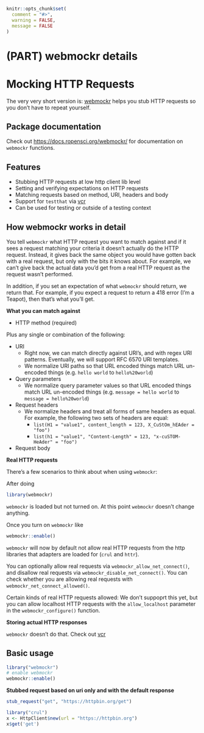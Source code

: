 ```r
knitr::opts_chunk$set(
  comment = "#>",
  warning = FALSE,
  message = FALSE
)
```

#  (PART) webmockr details {-}

# Mocking HTTP Requests {#mocking}

The very very short version is: [webmockr][] helps you stub HTTP requests so you 
don't have to repeat yourself.

## Package documentation {#webmockr-pkgdown}

Check out <https://docs.ropensci.org/webmockr/> for documentation on `webmockr` functions.

## Features {#webmockr-features}

* Stubbing HTTP requests at low http client lib level
* Setting and verifying expectations on HTTP requests
* Matching requests based on method, URI, headers and body
* Support for `testthat` via [vcr][]
* Can be used for testing or outside of a testing context

## How webmockr works in detail {#webmockr-detail}

You tell `webmockr` what HTTP request you want to match against and if it sees a 
request matching your criteria it doesn't actually do the HTTP request. Instead,
it gives back the same object you would have gotten back with a real request, but 
only with the bits it knows about. For example, we can't give back the actual 
data you'd get from a real HTTP request as the request wasn't performed.

In addition, if you set an expectation of what `webmockr` should return, we 
return that. For example, if you expect a request to return a 418 error 
(I'm a Teapot), then that's what you'll get.

**What you can match against**

* HTTP method (required)

Plus any single or combination of the following:

* URI
    * Right now, we can match directly against URI's, and with regex URI patterns. 
  Eventually, we will support RFC 6570 URI templates. 
    * We normalize URI paths so that URL encoded things match 
  URL un-encoded things (e.g. `hello world` to `hello%20world`)
* Query parameters
    * We normalize query parameter values so that URL encoded things match 
  URL un-encoded things (e.g. `message = hello world` to 
  `message = hello%20world`)
* Request headers
    * We normalize headers and treat all forms of same headers as equal. For 
  example, the following two sets of headers are equal:
        * `list(H1 = "value1", content_length = 123, X_CuStOm_hEAder = "foo")`
        * `list(h1 = "value1", "Content-Length" = 123, "x-cuSTOM-HeAder" = "foo")`
* Request body

**Real HTTP requests**

There's a few scenarios to think about when using `webmockr`:

After doing

```r
library(webmockr)
```

`webmockr` is loaded but not turned on. At this point `webmockr` doesn't 
change anything.

Once you turn on `webmockr` like 

```r
webmockr::enable()
```

`webmockr` will now by default not allow real HTTP requests from the http 
libraries that adapters are loaded for (`crul` and `httr`).

You can optionally allow real requests via `webmockr_allow_net_connect()`, and
disallow real requests via `webmockr_disable_net_connect()`. You can check 
whether you are allowing real requests with `webmockr_net_connect_allowed()`.

Certain kinds of real HTTP requests allowed: We don't suppoprt this yet, 
but you can allow localhost HTTP requests with the `allow_localhost` parameter
in the `webmockr_configure()` function. 

**Storing actual HTTP responses**

`webmockr` doesn't do that. Check out [vcr][]

## Basic usage {#webmockr-basic-usage}

```r
library("webmockr")
# enable webmockr
webmockr::enable()
```

**Stubbed request based on uri only and with the default response**

```r
stub_request("get", "https://httpbin.org/get")
```

```r
library("crul")
x <- HttpClient$new(url = "https://httpbin.org")
x$get('get')
```


[webmockr]: https://github.com/ropensci/webmockr
[vcr]: https://github.com/ropensci/vcr
